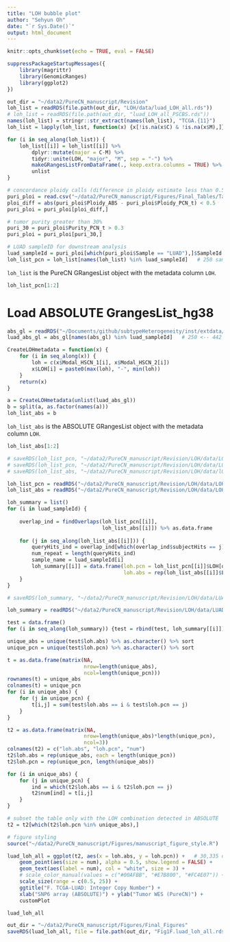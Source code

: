 ```yaml
---
title: "LOH bubble plot"
author: "Sehyun Oh"
date: "`r Sys.Date()`"
output: html_document
---
```


```r
knitr::opts_chunk$set(echo = TRUE, eval = FALSE)
```

```r
suppressPackageStartupMessages({
    library(magrittr)
    library(GenomicRanges)
    library(ggplot2)
})
```


```r
out_dir = "~/data2/PureCN_manuscript/Revision"
loh_list = readRDS(file.path(out_dir, "LOH/data/luad_LOH_all.rds"))
# loh_list = readRDS(file.path(out_dir, "luad_LOH_all_PSCBS.rds"))
names(loh_list) = stringr::str_extract(names(loh_list), "TCGA.{11}")
loh_list = lapply(loh_list, function(x) {x[!is.na(x$C) & !is.na(x$M),]})   # remove NA calls

for (i in seq_along(loh_list)) {
    loh_list[[i]] = loh_list[[i]] %>% 
        dplyr::mutate(major = C-M) %>% 
        tidyr::unite(LOH, "major", "M", sep = "-") %>%
        makeGRangesListFromDataFrame(., keep.extra.columns = TRUE) %>%
        unlist
}
```

```r
# concordance ploidy calls (difference in ploidy estimate less than 0.5)
puri_ploi = read.csv("~/data2/PureCN_manuscript/Figures/Final_Tables/Table1_puri_ploi.csv")[,-1]
ploi_diff = abs(puri_ploi$Ploidy_ABS - puri_ploi$Ploidy_PCN_t) < 0.5
puri_ploi = puri_ploi[ploi_diff,]   

# tumor purity greater than 30%
puri_30 = puri_ploi$Purity_PCN_t > 0.3
puri_ploi = puri_ploi[puri_30,]   

# LUAD sampleID for downstream analysis 
luad_sampleId = puri_ploi[which(puri_ploi$Sample == "LUAD"),]$SampleId
loh_list_pcn = loh_list[names(loh_list) %in% luad_sampleId]   # 250 samples from 442
```

`loh_list` is the PureCN GRangesList object with the metadata column `LOH`.
```r
loh_list_pcn[1:2]
```


# Load ABSOLUTE GrangesList_hg38
```r
abs_gl = readRDS("~/Documents/github/subtypeHeterogeneity/inst/extdata/ABSOLUTE_grangeslist.rds")
luad_abs_gl = abs_gl[names(abs_gl) %in% luad_sampleId]   # 250 <-- 442 samples

CreateLOHmetadata = function(x) {
    for (i in seq_along(x)) {
        loh = c(x$Modal_HSCN_1[i], x$Modal_HSCN_2[i])
        x$LOH[i] = paste0(max(loh), "-", min(loh))
    }
    return(x)
}

a = CreateLOHmetadata(unlist(luad_abs_gl)) 
b = split(a, as.factor(names(a)))
loh_list_abs = b
```

`loh_list_abs` is the ABSOLUTE GRangesList object with the metadata column `LOH`.
```r
loh_list_abs[1:2]
```

```r
# saveRDS(loh_list_pcn, "~/data2/PureCN_manuscript/Revision/LOH/data/LOH_list_LUAD_purecn.rds")
# saveRDS(loh_list_pcn, "~/data2/PureCN_manuscript/Revision/LOH/data/LOH_list_LUAD_purecn_PSCBS.rds")
# saveRDS(loh_list_abs, "~/data2/PureCN_manuscript/Revision/LOH/data/lOH_list_LUAD_abs.rds")

loh_list_pcn = readRDS("~/data2/PureCN_manuscript/Revision/LOH/data/LOH_list_LUAD_purecn.rds")
loh_list_abs = readRDS("~/data2/PureCN_manuscript/Revision/LOH/data/LOH_list_LUAD_abs.rds")
```

```r
loh_summary = list()
for (i in luad_sampleId) {
    
    overlap_ind = findOverlaps(loh_list_pcn[[i]], 
                               loh_list_abs[[i]]) %>% as.data.frame
    
    for (j in seq_along(loh_list_abs[[i]])) {
        queryHits_ind = overlap_ind[which(overlap_ind$subjectHits == j),]$queryHits
        num_repeat = length(queryHits_ind)
        sample_name = luad_sampleId[i]
        loh_summary[[i]] = data.frame(loh.pcn = loh_list_pcn[[i]]$LOH[queryHits_ind],
                                      loh.abs = rep(loh_list_abs[[i]]$LOH[j], num_repeat))
    }
}
```

```r
# saveRDS(loh_summary, "~/data2/PureCN_manuscript/Revision/LOH/data/LUAD_LOH_summary.rds")

loh_summary = readRDS("~/data2/PureCN_manuscript/Revision/LOH/data/LUAD_LOH_summary.rds")
```

```r
test = data.frame()
for (i in seq_along(loh_summary)) {test = rbind(test, loh_summary[[i]])}

unique_abs = unique(test$loh.abs) %>% as.character() %>% sort
unique_pcn = unique(test$loh.pcn) %>% as.character() %>% sort
```

```r
t = as.data.frame(matrix(NA,
                         nrow=length(unique_abs),
                         ncol=length(unique_pcn)))
rownames(t) = unique_abs
colnames(t) = unique_pcn
for (i in unique_abs) {
    for (j in unique_pcn) {
        t[i,j] = sum(test$loh.abs == i & test$loh.pcn == j)
    }
}
```

```r
t2 = as.data.frame(matrix(NA,
                         nrow=length(unique_abs)*length(unique_pcn),
                         ncol=3))
colnames(t2) = c("loh.abs", "loh.pcn", "num")
t2$loh.abs = rep(unique_abs, each = length(unique_pcn))
t2$loh.pcn = rep(unique_pcn, length(unique_abs))

for (i in unique_abs) {
    for (j in unique_pcn) {
        ind = which(t2$loh.abs == i & t2$loh.pcn == j)
        t2$num[ind] = t[i,j]
    }
}

# subset the table only with the LOH combination detected in ABSOLUTE
t2 = t2[which(t2$loh.pcn %in% unique_abs),]
```

```r
# figure styling
source("~/data2/PureCN_manuscript/Figures/manuscript_figure_style.R")

luad_loh_all = ggplot(t2, aes(x = loh.abs, y = loh.pcn)) +   # 30,335 data points
    geom_point(aes(size = num), alpha = 0.5, show.legend = FALSE) +
    geom_text(aes(label = num), col = "white", size = 3) +
    # scale_color_manual(values = c("#00AFBB", "#E7B800", "#FC4E07")) +
    scale_size(range = c(0.5, 25)) +
    ggtitle("F. TCGA-LUAD: Integer Copy Number") +
    xlab("SNP6 array (ABSOLUTE)") + ylab("Tumor WES (PureCN)") +
    customPlot
```

```r
luad_loh_all

out_dir = "~/data2/PureCN_manuscript/Figures/Final_Figures"
saveRDS(luad_loh_all, file = file.path(out_dir, "Fig1F.luad_loh_all.rds"))
```

